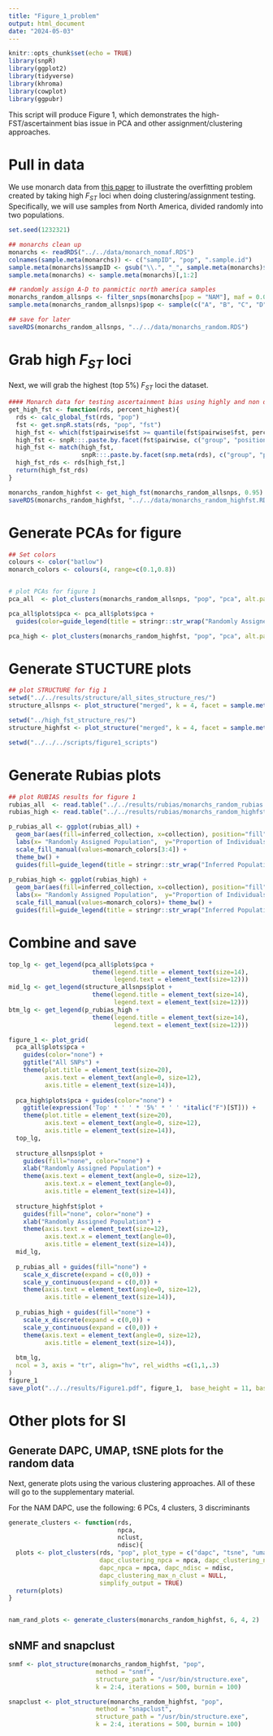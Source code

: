 ---
title: "Figure_1_problem"
output: html_document
date: "2024-05-03"
---

```{r setup, include=FALSE}
knitr::opts_chunk$set(echo = TRUE)
library(snpR)
library(ggplot2)
library(tidyverse)
library(khroma)
library(cowplot)
library(ggpubr)
```

This script will produce Figure 1, which demonstrates the high-FST/ascertainment bias issue in PCA and other assignment/clustering approaches.

# Pull in data

We use monarch data from [this paper](doi.org/10.1111/mec.16592) to illustrate the overfitting problem created by taking high $F_{ST}$ loci when doing clustering/assignment testing. Specifically, we will use samples from North America, divided randomly into two populations.

```{r}
set.seed(1232321)

## monarchs clean up
monarchs <- readRDS("../../data/monarch_nomaf.RDS")
colnames(sample.meta(monarchs)) <- c("sampID", "pop", ".sample.id")
sample.meta(monarchs)$sampID <- gsub("\\.", "_", sample.meta(monarchs)$sampID)
sample.meta(monarchs) <- sample.meta(monarchs)[,1:2]

## randomly assign A-D to panmictic north america samples 
monarchs_random_allsnps <- filter_snps(monarchs[pop = "NAM"], maf = 0.05, min_ind = .75, min_loci = .75)
sample.meta(monarchs_random_allsnps)$pop <- sample(c("A", "B", "C", "D"), nsamps(monarchs_random_allsnps), TRUE)

## save for later
saveRDS(monarchs_random_allsnps, "../../data/monarchs_random.RDS")
```

# Grab high $F_{ST}$ loci

Next, we will grab the highest (top 5%) $F_{ST}$ loci the dataset.

```{r}
#### Monarch data for testing ascertainment bias using highly and non differentiated populations
get_high_fst <- function(rds, percent_highest){
  rds <- calc_global_fst(rds, "pop")
  fst <- get.snpR.stats(rds, "pop", "fst")
  high_fst <- which(fst$pairwise$fst >= quantile(fst$pairwise$fst, percent_highest, na.rm = TRUE))
  high_fst <- snpR:::.paste.by.facet(fst$pairwise, c("group", "position"), "_")[high_fst]
  high_fst <- match(high_fst,
                    snpR:::.paste.by.facet(snp.meta(rds), c("group", "position"), "_"))
  high_fst_rds <- rds[high_fst,]
  return(high_fst_rds)
}

monarchs_random_highfst <- get_high_fst(monarchs_random_allsnps, 0.95)
saveRDS(monarchs_random_highfst, "../../data/monarchs_random_highfst.RDS")
```

# Generate PCAs for figure
```{r}
## Set colors
colours <- color("batlow")
monarch_colors <- colours(4, range=c(0.1,0.8))


# plot PCAs for figure 1 
pca_all  <- plot_clusters(monarchs_random_allsnps, "pop", "pca", alt.palette = monarch_colors)

pca_all$plots$pca <- pca_all$plots$pca + 
  guides(color=guide_legend(title = stringr::str_wrap("Randomly Assigned Population", width =20)))

pca_high <- plot_clusters(monarchs_random_highfst, "pop", "pca", alt.palette = monarch_colors)

```

# Generate STUCTURE plots

```{r}
## plot STRUCTURE for fig 1 
setwd("../../results/structure/all_sites_structure_res/")
structure_allsnps <- plot_structure("merged", k = 4, facet = sample.meta(monarchs_random_allsnps)$pop, alt.palette = monarch_colors[c(1,3,2,4)], facet.order = c("A", "B", "C", "D"))

setwd("../high_fst_structure_res/")
structure_highfst <- plot_structure("merged", k = 4, facet = sample.meta(monarchs_random_highfst)$pop, alt.palette = monarch_colors[c(1,3,2,4)], facet.order = c("A", "B", "C", "D"))

setwd("../../../scripts/figure1_scripts")

```

# Generate Rubias plots
```{r}
## plot RUBIAS results for figure 1 
rubias_all  <- read.table("../../results/rubias/monarchs_random_rubias.txt", header = 1)
rubias_high <- read.table("../../results/rubias/monarchs_random_highfst_rubias.txt", header = 1)

p_rubias_all <- ggplot(rubias_all) +
  geom_bar(aes(fill=inferred_collection, x=collection), position="fill", width =0.975) + 
  labs(x= "Randomly Assigned Population",  y="Proportion of Individuals Assigned") +
  scale_fill_manual(values=monarch_colors[3:4]) +
  theme_bw() + 
  guides(fill=guide_legend(title = stringr::str_wrap("Inferred Population", width =20)))
  
p_rubias_high <- ggplot(rubias_high) +
  geom_bar(aes(fill=inferred_collection, x=collection), position="fill", width =0.975) + 
  labs(x= "Randomly Assigned Population",  y="Proportion of Individuals Assigned") +
  scale_fill_manual(values=monarch_colors)+ theme_bw() + 
  guides(fill=guide_legend(title = stringr::str_wrap("Inferred Population", width =20)))
```

# Combine and save
```{r}

top_lg <- get_legend(pca_all$plots$pca + 
                       theme(legend.title = element_text(size=14),
                             legend.text = element_text(size=12)))
mid_lg <- get_legend(structure_allsnps$plot + 
                       theme(legend.title = element_text(size=14),
                             legend.text = element_text(size=12)))
btm_lg <- get_legend(p_rubias_high + 
                       theme(legend.title = element_text(size=14),
                             legend.text = element_text(size=12)))

figure_1 <- plot_grid(
  pca_all$plots$pca + 
    guides(color="none") + 
    ggtitle("All SNPs") + 
    theme(plot.title = element_text(size=20), 
          axis.text = element_text(angle=0, size=12), 
          axis.title = element_text(size=14)), 
  
  pca_high$plots$pca + guides(color="none") + 
    ggtitle(expression('Top' * ' ' * '5%' * ' ' *italic("F")[ST])) + 
    theme(plot.title = element_text(size=20), 
          axis.text = element_text(angle=0, size=12), 
          axis.title = element_text(size=14)), 
  top_lg,
  
  structure_allsnps$plot + 
    guides(fill="none", color="none") + 
    xlab("Randomly Assigned Population") + 
    theme(axis.text = element_text(angle=0, size=12), 
          axis.text.x = element_text(angle=0),
          axis.title = element_text(size=14)),
  
  structure_highfst$plot + 
    guides(fill="none", color="none") + 
    xlab("Randomly Assigned Population") + 
    theme(axis.text = element_text(size=12), 
          axis.text.x = element_text(angle=0),
          axis.title = element_text(size=14)),
  mid_lg,
  
  p_rubias_all + guides(fill="none") + 
    scale_x_discrete(expand = c(0,0)) + 
    scale_y_continuous(expand = c(0,0)) + 
    theme(axis.text = element_text(angle=0, size=12), 
          axis.title = element_text(size=14)),
  
  p_rubias_high + guides(fill="none") + 
    scale_x_discrete(expand = c(0,0)) + 
    scale_y_continuous(expand = c(0,0)) +
    theme(axis.text = element_text(angle=0, size=12),
          axis.title = element_text(size=14)), 
  
  btm_lg,
  ncol = 3, axis = "tr", align="hv", rel_widths =c(1,1,.3)
)
figure_1
save_plot("../../results/Figure1.pdf", figure_1,  base_height = 11, base_width = 15)

```

# Other plots for SI

## Generate DAPC, UMAP, tSNE plots for the random data

Next, generate plots using the various clustering approaches. All of these will go to the supplementary material.

For the NAM DAPC, use the following: 6 PCs, 4 clusters, 3 discriminants

```{r}
generate_clusters <- function(rds,
                              npca,
                              nclust,
                              ndisc){
  plots <- plot_clusters(rds, "pop", plot_type = c("dapc", "tsne", "umap"),
                         dapc_clustering_npca = npca, dapc_clustering_nclust = nclust, 
                         dapc_npca = npca, dapc_ndisc = ndisc,
                         dapc_clustering_max_n_clust = NULL,
                         simplify_output = TRUE)
  return(plots)
}


nam_rand_plots <- generate_clusters(monarchs_random_highfst, 6, 4, 2)

```

## sNMF and snapclust
```{r}
snmf <- plot_structure(monarchs_random_highfst, "pop", 
                        method = "snmf", 
                        structure_path = "/usr/bin/structure.exe",
                        k = 2:4, iterations = 500, burnin = 100)

snapclust <- plot_structure(monarchs_random_highfst, "pop", 
                        method = "snapclust", 
                        structure_path = "/usr/bin/structure.exe",
                        k = 2:4, iterations = 500, burnin = 100)
```

